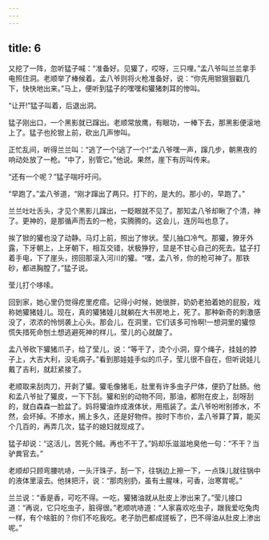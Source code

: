 ```yaml
---
---
---
```

title: 6
---



又挖了一阵，忽听猛子喊：“准备好。见獾了，哎呀，三只哩。”孟八爷叫兰兰拿手电照住洞。老顺举了棒候着。孟八爷则将火枪准备好，说：“你先用锨狠狠戳几下，快快地出来。”马上，便听到猛子的嘿嘿和獾猪刺耳的惨叫。

“让开!”猛子叫着，后退出洞。

猛子刚出口，一个黑影就已蹿出。老顺常放鹰，有眼功，一棒下去，那黑影便滚地上了。猛子也抡锨上前，砍出几声惨叫。

正忙乱间，听得兰兰叫：“逃了一个!逃了一个!”孟八爷嘿一声，蹿几步，朝黑夜的响动处放了一枪。“中了，别管它。”他说。果然，崖下有厉叫传来。

“还有一个呢？”猛子喘吁吁问。

“早跑了。”孟八爷道，“刚才蹿出了两只。打下的，是大的。那小的，早跑了。”

兰兰吐吐舌头，才见个黑影儿蹿出，一眨眼就不见了。那知孟八爷却瞅了个清，神了。更神的，是那循声而去的一枪，实腾腾的。这会儿，连厉叫也息了。

挨了锨的獾也没了动静。马灯上前，照出了惨状。莹儿抽口冷气。那獾，獠牙外露，下牙朝上，上牙朝下，相互交错，状极狰狞，显是不甘心自己的死去。猛子打着手电，下了崖头，捞回那滚入河川的獾。“嘿，孟八爷，你的枪可神了。那铁砂，都进胸膛了。”猛子说。

莹儿打个哆嗦。

回到家，她心里仍觉得疙里疙瘩。记得小时候，她很胖，奶奶老拍着她的屁股，戏称她獾猪娃儿。现在，真的獾猪娃儿就躺在大书房地上，死了。那种新奇的刺激感没了，浓浓的怜悯袭上心头。那会儿，在洞里，它们该多可怜啊!一想洞里的獾惊慌失措死命刨土想逃避死神的样儿，莹儿的心就酸了。

孟八爷砍下獾猪爪子，给了莹儿，说：“等干了，烫个小洞，穿个绳子，挂娃的脖子上，大吉大利，没毛病子。”看到那娃娃手似的爪子，莹儿很不自在，但听说娃儿戴了吉利，就赶紧接了。

老顺取来刮肉刀，开剥了獾。獾毛像猪毛，肚里有许多虫子尸体，便扔了肚肠。他和孟八爷扯了獾皮，一下下刮。獾和别的动物不同，那油，都附在皮上，刮呀刮的，就白森森一脸盆了。妈将獾油炸成液体状，用瓶装了。孟八爷吩咐别掺水，不然，会坏掉。不掺水，搁上多久，还是好物件。按时下市价，孟八爷算了算，能买个几百的，再弄几次，猛子的媳妇就现成了。

猛子却说：“这活儿，苦死个贼。再也不干了。”妈却乐滋滋地臭他一句：“不干？当驴粪官去。”

老顺却只顾弯腰吭哧，一头汗珠子，刮一下，往锅边上擦一下，一点珠儿就往锅中的液体里滚去。他抹把汗，说：“那肉别扔，虽有土腥味，可香，治寒胃呢。”

兰兰说：“香是香，可吃不得。一吃，獾猪油就从肚皮上渗出来了。”莹儿接口道：“再说，它只吃虫子，脏得很。”老顺吭哧道：“人家喜欢吃虫子，跟我爱吃兔肉一样，有个啥脏的？你们不吃我吃。老子肋巴都成搓板了，巴不得油从肚皮上渗出呢。”